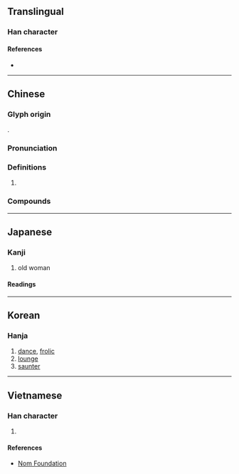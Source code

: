 {{character info}}
==Translingual==

===Han character===
{{Han char|rn=38|rad=女|as=07|sn=10|four=39404|canj=EHV|ids=⿱沙女}}

====References====
* {{Han ref|kx=0262.060|dkj=06294|dj=0528.270|hdz=21054.010|uh=5A11|ud=23057|bh=AE50|bd=44624}}

----

==Chinese==
{{zh-forms}}

===Glyph origin===
{{Han etym}}
{{Han compound|沙|女|t2=woman|ls=psc|c1=p|c2=s}}.

===Pronunciation===
{{zh-pron
|m=suō
|c=so1
|mc=y
|oc=y
|ma=
|cat=v
}}

===Definitions===
{{zh-hanzi}}

# {{rfdef|zh}}

===Compounds===
{{zh-der|婆娑|娑羅樹|娑羅雙樹}}

----

==Japanese==

===Kanji===
{{ja-kanji|grade=|rs=女07}}

# old woman

====Readings====
{{ja-readings
|goon=さ
|kanon=さ
|kanyoon=しゃ
|kun=ま-う
}}

----

==Korean==

===Hanja===
{{ko-hanja|사}}

# [[dance]], [[frolic]]
# [[lounge]]
# [[saunter]]

----

==Vietnamese==

===Han character===
{{vi-hantu|[[sa]]|rs=女07}}

# {{rfdef|vi|sort=女07}}

====References====
* [http://nomfoundation.org/common/nom_details.php?codepoint=5a11 Nom Foundation]